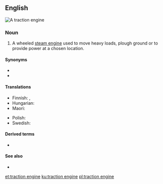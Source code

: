 ==English==
[[Image:CASE Black Lady vr.jpg|thumb|A traction engine]]
{{wikipedia}}

===Noun===
{{en-noun|head=[[traction]] [[engine]]}}

# A wheeled [[steam engine]] used to move heavy loads, plough ground or to provide power at a chosen location.

====Synonyms====
* {{l|en|road locomotive}}
* {{l|en|steam tractor}}

====Translations====
{{trans-top|steam engine}}
* Finnish: {{t|fi|lokomobiili}}, {{t|fi|höyrytraktori}}
* Hungarian: {{t|hu|lokomobil}}
* Maori: {{t|mi|tarakihana}}
{{trans-mid}}
* Polish: {{t+|pl|lokomobila|f}}
* Swedish: {{t+|sv|lokomobil|c}}
{{trans-bottom}}

====Derived terms====
* {{l|en|tractioneer}}

====See also====
* {{l|en|tractor}}

[[et:traction engine]]
[[ku:traction engine]]
[[pl:traction engine]]